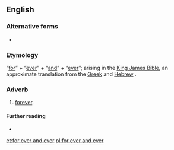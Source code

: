 {{also|forever and ever}}
==English==

===Alternative forms===
* {{l|en|forever and ever}}

===Etymology===
“[[for]]” + “[[ever]]” + “[[and]]” + “[[ever]]”; arising in the [[King James Bible]], an approximate translation from the [[Greek]] {{m|grc|εἰς τοὺς αἰῶνας τῶν αἰώνων||to the aeons of the aeons}} and [[Hebrew]] {{m|he|לעולם ועד||forever and until}}.

===Adverb===
{{en-adv|-}}

# {{sense|as an intensifier}} [[forever]].

====Further reading====
* {{pedia|lang=en|In saecula saeculorum}}

[[et:for ever and ever]]
[[pl:for ever and ever]]